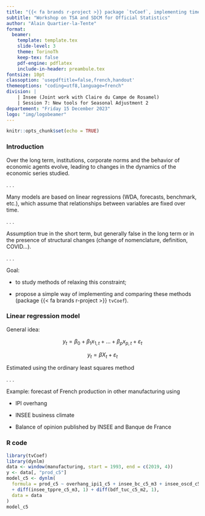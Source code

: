 ```yaml
---
title: "{{< fa brands r-project >}} package `tvCoef`, implementing time-varying coefficients models has never been so easy"
subtitle: "Workshop on TSA and SDCM for Official Statistics"
author: "Alain Quartier-la-Tente"
format:
  beamer:
    template: template.tex
    slide-level: 3
    theme: TorinoTh
    keep-tex: false
    pdf-engine: pdflatex
    include-in-header: preambule.tex
fontsize: 10pt
classoption: 'usepdftitle=false,french,handout'
themeoptions: "coding=utf8,language=french"
division: | 
    | Insee (Joint work with Claire du Campe de Rosamel)
    | Session 7: New tools for Seasonal Adjustment 2
departement: "Friday 15 December 2023"
logo: "img/logobeamer"
---
```


```r
knitr::opts_chunk$set(echo = TRUE)
```

### Introduction

Over the long term, institutions, corporate norms and the behavior of economic agents evolve, leading to changes in the dynamics of the economic series studied.

. . .

Many models are based on linear regressions (WDA, forecasts, benchmark, etc.), which assume that relationships between variables are fixed over time.

. . .

Assumption true in the short term, but generally false in the long term or in the presence of structural changes (change of nomenclature, definition, COVID...).

. . .

Goal: 

- to study methods of relaxing this constraint;

- propose a simple way of implementing and comparing these methods (package {{< fa brands r-project >}} `tvCoef`).

### Linear regression model

General idea:

$$
y_t=\beta_0+\beta_1 x_{1,t}+\dots+\beta_p x_{p,t} +\varepsilon_t 
$$

$$
y_t=\beta X_t+\varepsilon_t
$$

Estimated using the ordinary least squares method

. . .

Example: forecast of French production in other manufacturing using

- IPI overhang

- INSEE business climate

- Balance of opinion published by INSEE and Banque de France


### R code {.allowframebreaks}

\footnotesize

```r
library(tvCoef)
library(dynlm)
data <- window(manufacturing, start = 1993, end = c(2019, 4))
y <- data[, "prod_c5"]
model_c5 <- dynlm(
  formula = prod_c5 ~ overhang_ipi1_c5 + insee_bc_c5_m3 + insee_oscd_c5_m2
  + diff(insee_tppre_c5_m3, 1) + diff(bdf_tuc_c5_m2, 1),
  data = data
)
model_c5
```

